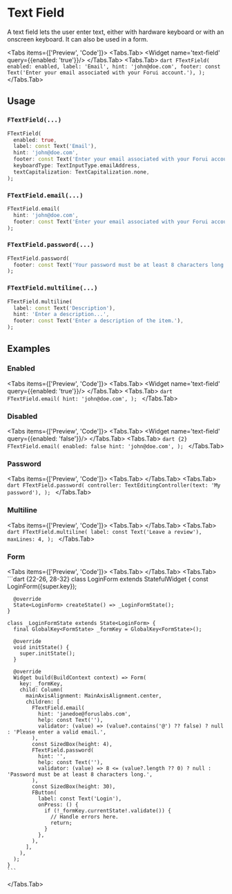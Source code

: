 
# Text Field
A text field lets the user enter text, either with hardware keyboard or with an onscreen keyboard. It can also be used
in a form.

<LinkBadgeGroup>
    <LinkBadge label="API Reference" href=""/>
</LinkBadgeGroup>

<Tabs items={['Preview', 'Code']}>
  <Tabs.Tab>
    <Widget name='text-field' query={{enabled: 'true'}}/>
  </Tabs.Tab>
  <Tabs.Tab>
    ```dart
    FTextField(
      enabled: enabled,
      label: 'Email',
      hint: 'john@doe.com',
      footer: const Text('Enter your email associated with your Forui account.'),
    );
    ```
  </Tabs.Tab>
</Tabs>

## Usage

### `FTextField(...)`

```dart
FTextField(
  enabled: true,
  label: const Text('Email'),
  hint: 'john@doe.com',
  footer: const Text('Enter your email associated with your Forui account.'),
  keyboardType: TextInputType.emailAddress,
  textCapitalization: TextCapitalization.none,
);
```

### `FTextField.email(...)`

```dart
FTextField.email(
  hint: 'john@doe.com',
  footer: const Text('Enter your email associated with your Forui account.'),
);
```

### `FTextField.password(...)`

```dart
FTextField.password(
  footer: const Text('Your password must be at least 8 characters long.'),
);
```

### `FTextField.multiline(...)`

```dart
FTextField.multiline(
  label: const Text('Description'),
  hint: 'Enter a description...',
  footer: const Text('Enter a description of the item.'),
);
```


## Examples

### Enabled

<Tabs items={['Preview', 'Code']}>
  <Tabs.Tab>
    <Widget name='text-field' query={{enabled: 'true'}}/>
  </Tabs.Tab>
  <Tabs.Tab>
    ```dart
    FTextField.email(
      hint: 'john@doe.com',
    );
    ```
  </Tabs.Tab>
</Tabs>


### Disabled

<Tabs items={['Preview', 'Code']}>
  <Tabs.Tab>
    <Widget name='text-field' query={{enabled: 'false'}}/>
  </Tabs.Tab>
  <Tabs.Tab>
    ```dart {2}
    FTextField.email(
      enabled: false
      hint: 'john@doe.com',
    );
    ```
  </Tabs.Tab>
</Tabs>


### Password

<Tabs items={['Preview', 'Code']}>
  <Tabs.Tab>
    <Widget name='text-field' variant='password' query={{}}/>
  </Tabs.Tab>
  <Tabs.Tab>
    ```dart
    FTextField.password(
      controller: TextEditingController(text: 'My password'),
    );
    ```
  </Tabs.Tab>
</Tabs>

### Multiline

<Tabs items={['Preview', 'Code']}>
  <Tabs.Tab>
    <Widget name='text-field' variant='multiline' query={{}}/>
  </Tabs.Tab>
  <Tabs.Tab>
    ```dart
    FTextField.multiline(
      label: const Text('Leave a review'),
      maxLines: 4,
    );
    ```
  </Tabs.Tab>
</Tabs>


### Form

<Tabs items={['Preview', 'Code']}>
  <Tabs.Tab>
    <Widget name='text-field' variant='form' height={550} query={{}}/>
  </Tabs.Tab>
  <Tabs.Tab>
    ```dart {22-26, 28-32}
    class LoginForm extends StatefulWidget {
      const LoginForm({super.key});

      @override
      State<LoginForm> createState() => _LoginFormState();
    }

    class _LoginFormState extends State<LoginForm> {
      final GlobalKey<FormState> _formKey = GlobalKey<FormState>();

      @override
      void initState() {
        super.initState();
      }

      @override
      Widget build(BuildContext context) => Form(
        key: _formKey,
        child: Column(
          mainAxisAlignment: MainAxisAlignment.center,
          children: [
            FTextField.email(
              hint: 'janedoe@foruslabs.com',
              help: const Text(''),
              validator: (value) => (value?.contains('@') ?? false) ? null : 'Please enter a valid email.',
            ),
            const SizedBox(height: 4),
            FTextField.password(
              hint: '',
              help: const Text(''),
              validator: (value) => 8 <= (value?.length ?? 0) ? null : 'Password must be at least 8 characters long.',
            ),
            const SizedBox(height: 30),
            FButton(
              label: const Text('Login'),
              onPress: () {
                if (!_formKey.currentState!.validate()) {
                  // Handle errors here.
                  return;
                }
              },
            ),
          ],
        ),
      );
    }
    ```
  </Tabs.Tab>
</Tabs>
